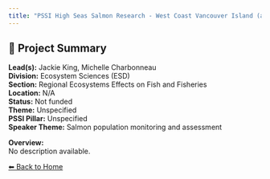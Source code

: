 ```yaml
---
title: "PSSI High Seas Salmon Research - West Coast Vancouver Island (and transition to ONE juvenile program)"
---
```


## 🧬 Project Summary

**Lead(s):** Jackie King, Michelle Charbonneau  
**Division:** Ecosystem Sciences (ESD)  
**Section:** Regional Ecosystems Effects on Fish and Fisheries  
**Location:** N/A  
**Status:** Not funded  
**Theme:** Unspecified  
**PSSI Pillar:** Unspecified  
**Speaker Theme:** Salmon population monitoring and assessment  

**Overview:**  
No description available.

[⬅ Back to Home](../index.qmd)
